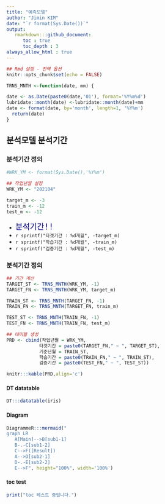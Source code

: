 ```yaml
---
title: "예측모델" 
author: "Jimin KIM"  
date: "`r format(Sys.Date())`"
output: 
   rmarkdown:::github_document:
      toc : true
      toc_depth : 3
always_allow_html : true
---
```

   
```r
## Rmd 설정 - 전역 옵션
knitr::opts_chunk$set(echo = FALSE)
```


```r


TRNS_MNTH <-function(date, mm) {

date <- as.Date(paste0(date,'01'), format='%Y%m%d')
lubridate::month(date) <-lubridate::month(date)+mm
date <- format(date, by='month', length=1, '%Y%m')
  return(date)
}

```

## 분석모델 분석기간

   
### 분석기간 정의

```r
#WRK_YM <- format(Sys.Date(),'%Y%m')

## 작업년월 설정
WRK_YM <- "202104"

target_m <- -3
train_m <- -12
test_m <- -12

```


* <font size=5, width = 2, color="navy">`분석기간!!`</font>
* `r sprintf("타겟기간 : %d개월", -target_m)`
* `r sprintf("학습기간 : %d개월", -train_m)`
* `r sprintf("검증기간 : %d개월", -test_m)`


### 분석기간 정의
```r
## 기간 계산
TARGET_ST <- TRNS_MNTH(WRK_YM, -1)
TARGET_FN <- TRNS_MNTH(WRK_YM, target_m)

TRAIN_ST <- TRNS_MNTH(TARGET_FN, -1)
TRAIN_FN <- TRNS_MNTH(TARGET_FN, train_m)

TEST_ST <- TRNS_MNTH(TRAIN_FN, -1)
TEST_FN <- TRNS_MNTH(TRAIN_FN, test_m)

## 테이블 생성
PRD <- cbind(작업년월 = WRK_YM,
            타겟기간 = paste0(TARGET_FN," ~ ", TARGET_ST),
            기준년월 = TRAIN_ST,
            학습기간 = paste0(TRAIN_FN," ~ ", TRAIN_ST),
            검증기간 = paste0(TEST_FN," ~ ", TEST_ST))

knitr:::kable(PRD,align='c')
```

#### DT datatable
```r
DT:::datatable(iris)
```
   

#### Diagram 
```r
DiagrammeR:::mermaid("
graph LR
   A[Main]-->B[sub1-1]
   B-.-C[sub1-2]
   C-->F([Result])
   A-->D[sub2-1]
   D-.-E[sub2-2]
   E-->F", height="100%", width='100%')
```
   
#### toc test
```r
print("toc 테스트 중입니다.")
```
